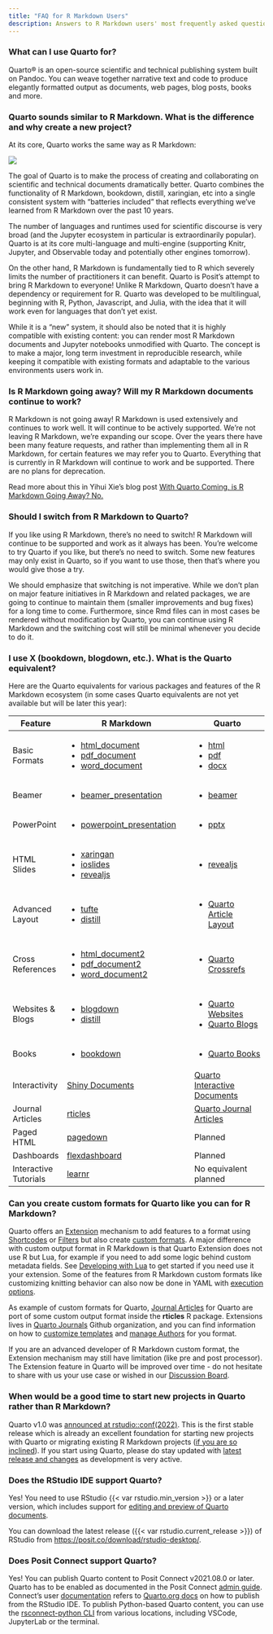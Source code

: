 ```yaml
---
title: "FAQ for R Markdown Users"
description: Answers to R Markdown users' most frequently asked questions about Quarto.
---
```


### What can I use Quarto for?

Quarto® is an open-source scientific and technical publishing system built on Pandoc. You can weave together narrative text and code to produce elegantly formatted output as documents, web pages, blog posts, books and more. 

### Quarto sounds similar to R Markdown. What is the difference and why create a new project?

At its core, Quarto works the same way as R Markdown: 

![](/docs/get-started/hello/images/rstudio-qmd-how-it-works.png){.preview-image fig-alt="How Quarto works: qmd to knitr to md to pandoc to multiple formats including pdf, HTML and Microsoft Word"}

The goal of Quarto is to make the process of creating and collaborating on scientific and technical documents dramatically better. Quarto combines the functionality of R Markdown, bookdown, distill, xaringian, etc into a single consistent system with "batteries included" that reflects everything we've learned from R Markdown over the past 10 years.

The number of languages and runtimes used for scientific discourse is very broad (and the Jupyter ecosystem in particular is extraordinarily popular). Quarto is at its core multi-language and multi-engine (supporting Knitr, Jupyter, and Observable today and potentially other engines tomorrow).

On the other hand, R Markdown is fundamentally tied to R which severely limits the number of practitioners it can benefit. Quarto is Posit's attempt to bring R Markdown to everyone! Unlike R Markdown, Quarto doesn't have a dependency or requirement for R. Quarto was developed to be multilingual, beginning with R, Python, Javascript, and Julia, with the idea that it will work even for languages that don't yet exist.

While it is a "new" system, it should also be noted that it is highly compatible with existing content: you can render most R Markdown documents and Jupyter notebooks unmodified with Quarto. The concept is to make a major, long term investment in reproducible research, while keeping it compatible with existing formats and adaptable to the various environments users work in.

### Is R Markdown going away? Will my R Markdown documents continue to work?

R Markdown is not going away! R Markdown is used extensively and continues to work well. It will continue to be actively supported. We're not leaving R Markdown, we're expanding our scope. Over the years there have been many feature requests, and rather than implementing them all in R Markdown, for certain features we may refer you to Quarto. Everything that is currently in R Markdown will continue to work and be supported. There are no plans for deprecation.

Read more about this in Yihui Xie's blog post [With Quarto Coming, is R Markdown Going Away? No.](https://yihui.org/en/2022/04/quarto-r-markdown/)

### Should I switch from R Markdown to Quarto?

If you like using R Markdown, there's no need to switch! R Markdown will continue to be supported and work as it always has been. You're welcome to try Quarto if you like, but there's no need to switch. Some new features may only exist in Quarto, so if you want to use those, then that's where you would give those a try.  

We should emphasize that switching is not imperative. While we don't plan on major feature initiatives in R Markdown and related packages, we are going to continue to maintain them (smaller improvements and bug fixes) for a long time to come. Furthermore, since Rmd files can in most cases be rendered without modification by Quarto, you can continue using R Markdown and the switching cost will still be minimal whenever you decide to do it. 

### I use X (bookdown, blogdown, etc.). What is the Quarto equivalent?

Here are the Quarto equivalents for various packages and features of the R Markdown ecosystem (in some cases Quarto equivalents are not yet available but will be later this year):

::: comparison
+-----------------------+----------------------------------------------------------------------------------------------------------+-------------------------------------------------------------------+
| Feature               | R Markdown                                                                                               | Quarto                                                            |
+=======================+==========================================================================================================+===================================================================+
| Basic Formats         | -   [html_document](https://pkgs.rstudio.com/rmarkdown/reference/html_document.html)                     | -   [html](/docs/output-formats/html-basics.qmd)                  |
|                       | -   [pdf_document](https://pkgs.rstudio.com/rmarkdown/reference/pdf_document.html)                       | -   [pdf](/docs/output-formats/pdf-basics.qmd)                    |
|                       | -   [word_document](https://pkgs.rstudio.com/rmarkdown/reference/word_document.html)                     | -   [docx](/docs/output-formats/ms-word.qmd)                      |
+-----------------------+----------------------------------------------------------------------------------------------------------+-------------------------------------------------------------------+
| Beamer                | -   [beamer_presentation](https://pkgs.rstudio.com/rmarkdown/reference/beamer_presentation.html)         | -   [beamer](/docs/presentations/beamer.qmd)                      |
+-----------------------+----------------------------------------------------------------------------------------------------------+-------------------------------------------------------------------+
| PowerPoint            | -   [powerpoint_presentation](https://pkgs.rstudio.com/rmarkdown/reference/powerpoint_presentation.html) | -   [pptx](/docs/presentations/powerpoint.qmd)                    |
+-----------------------+----------------------------------------------------------------------------------------------------------+-------------------------------------------------------------------+
| HTML Slides           | -   [xaringan](https://bookdown.org/yihui/rmarkdown/xaringan.html)                                       | -   [revealjs](/docs/presentations/revealjs/index.qmd)            |
|                       | -   [ioslides](https://bookdown.org/yihui/rmarkdown/ioslides-presentation.html)                          |                                                                   |
|                       | -   [revealjs](https://bookdown.org/yihui/rmarkdown/revealjs.html)                                       |                                                                   |
+-----------------------+----------------------------------------------------------------------------------------------------------+-------------------------------------------------------------------+
| Advanced Layout       | -   [tufte](https://bookdown.org/yihui/rmarkdown/tufte-handouts.html)                                    | -   [Quarto Article Layout](/docs/authoring/article-layout.qmd)   |
|                       | -   [distill](https://rstudio.github.io/distill/figures.html)                                            |                                                                   |
+-----------------------+----------------------------------------------------------------------------------------------------------+-------------------------------------------------------------------+
| Cross References      | -   [html_document2](https://bookdown.org/yihui/bookdown/a-single-document.html)                         | -   [Quarto Crossrefs](/docs/authoring/cross-references.qmd)      |
|                       | -   [pdf_document2](https://bookdown.org/yihui/bookdown/a-single-document.html)                          |                                                                   |
|                       | -   [word_document2](https://bookdown.org/yihui/bookdown/a-single-document.html)                         |                                                                   |
+-----------------------+----------------------------------------------------------------------------------------------------------+-------------------------------------------------------------------+
| Websites & Blogs      | -   [blogdown](https://pkgs.rstudio.com/blogdown/)                                                       | -   [Quarto Websites](/docs/websites/website-basics.qmd)          |
|                       | -   [distill](https://pkgs.rstudio.com/distill/)                                                         | -   [Quarto Blogs](/docs/websites/website-blog.qmd)               |
+-----------------------+----------------------------------------------------------------------------------------------------------+-------------------------------------------------------------------+
| Books                 | -   [bookdown](https://pkgs.rstudio.com/bookdown/)                                                       | -   [Quarto Books](/docs/books/book-basics.qmd)                   |
+-----------------------+----------------------------------------------------------------------------------------------------------+-------------------------------------------------------------------+
| Interactivity         | [Shiny Documents](https://bookdown.org/yihui/rmarkdown/shiny-documents.html)                             | [Quarto Interactive Documents](/docs/interactive/shiny/index.qmd) |
+-----------------------+----------------------------------------------------------------------------------------------------------+-------------------------------------------------------------------+
| Journal Articles      | [rticles](https://pkgs.rstudio.com/rticles/)                                                             | [Quarto Journal Articles](/docs/journals/index.qmd)               |
+-----------------------+----------------------------------------------------------------------------------------------------------+-------------------------------------------------------------------+
| Paged HTML            | [pagedown](https://github.com/rstudio/pagedown)                                                          | Planned                                                           |
+-----------------------+----------------------------------------------------------------------------------------------------------+-------------------------------------------------------------------+
| Dashboards            | [flexdashboard](https://pkgs.rstudio.com/flexdashboard/)                                                 | Planned                                                           |
+-----------------------+----------------------------------------------------------------------------------------------------------+-------------------------------------------------------------------+
| Interactive Tutorials | [learnr](https://pkgs.rstudio.com/learnr/)                                                               | No equivalent planned                                             |
+-----------------------+----------------------------------------------------------------------------------------------------------+-------------------------------------------------------------------+
:::

### Can you create custom formats for Quarto like you can for R Markdown?

Quarto offers an [Extension](/docs/extensions/index.qmd) mechanism to add features to a format using [Shortcodes](/docs/extensions/#using-shortcodes) or [Filters](/docs/extensions/#using-filters) but also create [custom formats](/docs/extensions/formats.qmd). A major difference with custom output format in R Markdown is that Quarto Extension does not use R but Lua, for example if you need to add some logic behind custom metadata fields. See [Developing with Lua](/docs/extensions/lua.qmd) to get started if you need use it your extension.
Some of the features from R Markdown custom formats like customizing knitting behavior can also now be done in YAML with [execution options](/docs/computations/execution-options.qmd#knitr-options).

As example of custom formats for Quarto, [Journal Articles](/docs/journals/index.qmd) for Quarto are port of some custom output format inside the **rticles** R package. Extensions lives in [Quarto Journals](https://github.com/quarto-journals/) Github organization, and you can find information on how to [customize templates](/docs/journals/templates.qmd) and [manage Authors](/docs/journals/authors.qmd) for you format. 

If you are an advanced developer of R Markdown custom format, the Extension mechanism may still have limitation (like pre and post processor). The Extension feature in Quarto will be improved over time - do not hesitate to share with us your use case or wished in our [Discussion Board](https://github.com/quarto-dev/quarto-cli/discussions).

### When would be a good time to start new projects in Quarto rather than R Markdown?

Quarto v1.0 was [announced at rstudio::conf(2022)](https://www.rstudio.com/blog/announcing-quarto-a-new-scientific-and-technical-publishing-system/). This is the first stable release which is already an excellent foundation for starting new projects with Quarto or migrating existing R Markdown projects ([if you are so inclined](/docs/faq/rmarkdown.qmd#is-r-markdown-going-away-will-my-r-markdown-documents-continue-to-work)). If you start using Quarto, please do stay updated with [latest release and changes](/docs/download/index.qmd) as development is very active. 

### Does the RStudio IDE support Quarto?

Yes! You need to use RStudio {{< var rstudio.min_version >}} or a later version, which includes support for [editing and preview of Quarto documents](/docs/tools/rstudio.qmd).

You can download the latest release ({{< var rstudio.current_release >}}) of RStudio from <https://posit.co/download/rstudio-desktop/>.

### Does Posit Connect support Quarto?

Yes! You can publish Quarto content to Posit Connect v2021.08.0 or later. Quarto has to be enabled as documented in the Posit Connect [admin guide](https://docs.rstudio.com/connect/admin/appendix/configuration/#Quarto). Connect's user [documentation](https://docs.rstudio.com/connect/user/quarto/) refers to [Quarto.org docs](/docs/publishing/rstudio-connect.qmd#rstudio-ide) on how to publish from the RStudio IDE. To publish Python-based Quarto content, you can use the [rsconnect-python CLI](https://docs.rstudio.com/rsconnect-python/) from various locations, including VSCode, JupyterLab or the terminal.
